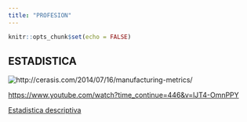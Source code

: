 ```yaml
---
title: "PROFESION"
---
```


```r
knitr::opts_chunk$set(echo = FALSE)
```


## ESTADISTICA

![](estadistica.jpg "http://cerasis.com/2014/07/16/manufacturing-metrics/")

<https://www.youtube.com/watch?time_continue=446&v=lJT4-OmnPPY>

[Estadistica descriptiva](descriptiva.html)

```r

```



```r


```
  
  
